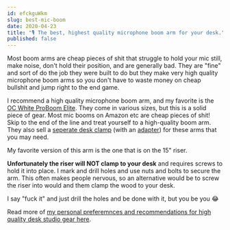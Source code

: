 ```yaml
---
id: efckguWkm
slug: best-mic-boom
date: 2020-04-23
title: "🎙 The best, highest quality microphone boom arm for your desk."
published: false
---
```

Most boom arms are cheap pieces of shit that struggle to hold your mic still, make noise, don't hold their position, and are generally bad. They are "fine" and sort of do the job they were built to do but they make very high quality microphone boom arms so you don't have to waste money on cheap bullshit and jump right to the end game.

I recommend a high quality microphone boom arm, and my favorite is the [OC White ProBoom Elite](https://www.ocwhite.com/product-category/broadcast-arms/proboom/). They come in various sizes, but this is a solid piece of gear. Most mic booms on Amazon etc are cheap pieces of shit! Skip to the end of the line and treat yourself to a high-quality boom arm. They also sell a [seperate desk clamp](https://www.ocwhite.com/product/ultima-ulp-clamp/) (with an [adapter](https://www.ocwhite.com/product/ultima-16202-reducing-bushing-for-proboom/)) for these arms that you may need.

My favorite version of this arm is the one that is on the 15" riser. 

**Unfortunately the riser will NOT clamp to your desk** and requires screws to hold it into place. I mark and drill holes and use nuts and bolts to secure the arm. This often makes people nervous, so an alternative would be to screw the riser into would and them clamp the wood to your desk.

I say "fuck it" and just drill the holes and be done with it, but you be you 😂

Read more of [my personal preferemnces and recommendations for high quality desk studio gear here](/dSLR-webcam-for-live-streaming).